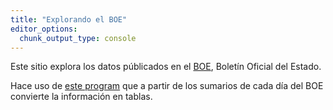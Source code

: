 ```yaml
---
title: "Explorando el BOE"
editor_options: 
  chunk_output_type: console
---
```


Este sitio explora los datos públicados en el [BOE](https://boe.es), Boletín Oficial del Estado.

Hace uso de [este program](https://www.github.com/llrs/BOE) que a partir de los sumarios de cada día del BOE convierte la información en tablas.